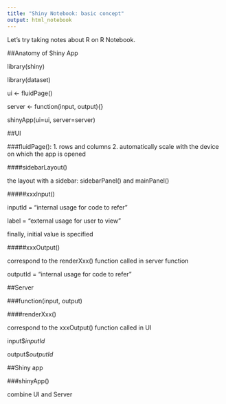 ```yaml
---
title: "Shiny Notebook: basic concept"
output: html_notebook
---
```


Let's try taking notes about R on R Notebook.

##Anatomy of Shiny App

library(shiny)

library(dataset)

ui <- fluidPage()

server <- function(input, output){}

shinyApp(ui=ui, server=server)

##UI

###fluidPage(): 
1. rows and columns
2. automatically scale with the device on which the app is opened

####sidebarLayout()

the layout with a sidebar: sidebarPanel() and mainPanel()

#####xxxInput()

inputId = "internal usage for code to refer"

label = "external usage for user to view"

finally, initial value is specified

#####xxxOutput()

correspond to the renderXxx() function called in server function

outputId = "internal usage for code to refer"

##Server

###function(input, output)

####renderXxx()

correspond to the xxxOutput() function called in UI

input$_inputId_

output$_outputId_

##Shiny app

###shinyApp()

combine UI and Server
